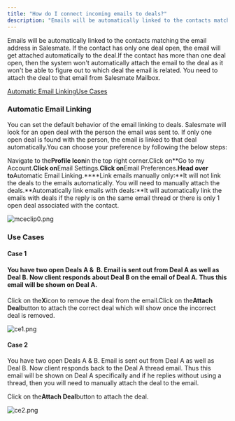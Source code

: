 ```yaml
---
title: "How do I connect incoming emails to deals?"
description: "Emails will be automatically linked to the contacts matching the email address in Salesmate. If the contact has only one deal open, the email will get..."
---
```


Emails will be automatically linked to the contacts matching the email address in Salesmate. If the contact has only one deal open, the email will get attached automatically to the deal.If the contact has more than one deal open, then the system won't automatically attach the email to the deal as it won't be able to figure out to which deal the email is related. You need to attach the deal to that email from Salesmate Mailbox.

[Automatic Email Linking](https://support.salesmate.io/hc/en-us/articles/115003236205-How-do-I-connect-incoming-emails-to-deals#h_01GP3F5B6VEWKJM8CR3ZDVC8VZ)[Use Cases](https://support.salesmate.io/hc/en-us/articles/115003236205-How-do-I-connect-incoming-emails-to-deals#h_01GP3F5KE3V2RTEF1CQ1P8T8A0)

### Automatic Email Linking

You can set the default behavior of the email linking to deals. Salesmate will look for an open deal with the person the email was sent to. If only one open deal is found with the person, the email is linked to that deal automatically.You can choose your preference by following the below steps:

Navigate to the**Profile Icon**in the top right corner.Click on**Go to my Account.**Click on**Email Settings.**Click on**Email Preferences.**Head over to**Automatic Email Linking.****Link emails manually only:**It will not link the deals to the emails automatically. You will need to manually attach the deals.**Automatically link emails with deals:**It will automatically link the emails with deals if the reply is on the same email thread or there is only 1 open deal associated with the contact.

![mceclip0.png](./images/mceclip0-6.png)

### Use Cases

#### Case 1

#### You have two open Deals A &  B. Email is sent out from Deal A as well as Deal B. Now client responds about Deal B on the email of Deal A. Thus this email will be shown on Deal A.

Click on the**X**icon to remove the deal from the email.Click on the**Attach Deal**button to attach the correct deal which will show once the incorrect deal is removed.

![ce1.png](./images/ce1.png)

#### Case 2

You have two open Deals A & B. Email is sent out from Deal A as well as Deal B. Now client responds back to the Deal A thread email. Thus this email will be shown on Deal A specifically and if he replies without using a thread, then you will need to manually attach the deal to the email.

Click on the**Attach Deal**button to attach the deal.

![ce2.png](./images/ce2.png)
